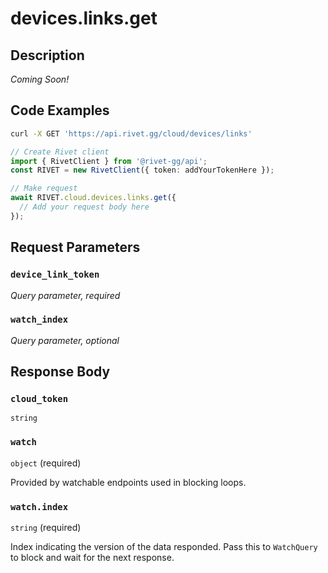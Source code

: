 

# devices.links.get

## Description

*Coming Soon!*


## Code Examples

<CodeGroup title='Request' tag='GET' label='https://api.rivet.gg/cloud/devices/links'>

```bash {{ "title": "cURL" }}
curl -X GET 'https://api.rivet.gg/cloud/devices/links'
```

```ts
// Create Rivet client
import { RivetClient } from '@rivet-gg/api';
const RIVET = new RivetClient({ token: addYourTokenHere });

// Make request
await RIVET.cloud.devices.links.get({
  // Add your request body here
});
```

</CodeGroup>


## Request Parameters


### `device_link_token`

_Query parameter, required_





### `watch_index`

_Query parameter, optional_





## Response Body

### `cloud_token`

`string`

### `watch`

`object` (required)

Provided by watchable endpoints used in blocking loops.

### `watch.index`

`string` (required)

Index indicating the version of the data responded.
Pass this to `WatchQuery` to block and wait for the next response.



